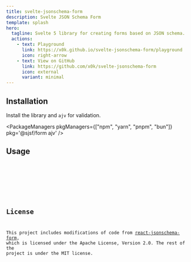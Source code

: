 ```yaml
---
title: svelte-jsonschema-form
description: Svelte JSON Schema Form
template: splash
hero:
  tagline: Svelte 5 library for creating forms based on JSON schema.
  actions:
    - text: Playground
      link: https://x0k.github.io/svelte-jsonschema-form/playground
      icon: right-arrow
    - text: View on GitHub
      link: https://github.com/x0k/svelte-jsonschema-form
      icon: external
      variant: minimal
---
```




## Installation

Install the library and `ajv` for validation.

<PackageManagers pkgManagers={["npm", "yarn", "pnpm", "bun"]} pkg='@sjsf/form ajv' />

## Usage

<Code code={formCode} lang="svelte" />

<Card>
	<Form />
</Card>

## License

This project includes modifications of code from [react-jsonschema-form](https://github.com/rjsf-team/react-jsonschema-form), which is licensed under the Apache License, Version 2.0.
The rest of the project is under the MIT license.
